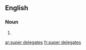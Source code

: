 {{also|superdelegates|super-delegates}}
==English==

===Noun===
{{head|en|noun plural form}}

# {{plural of|super delegate|lang=en}}

[[ar:super delegates]]
[[fr:super delegates]]